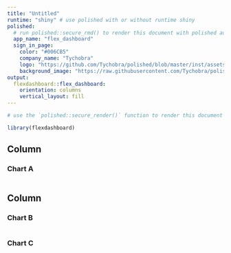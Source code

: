 ```yaml
---
title: "Untitled"
runtime: "shiny" # use polished with or without runtime shiny
polished:
  # run polished::secure_rmd() to render this document with polished authentication
  app_name: "flex_dashboard"
  sign_in_page:
    color: "#006CB5"
    company_name: "Tychobra"
    logo: "https://github.com/Tychobra/polished/blob/master/inst/assets/images/tychobra_logo_white.svg"
    background_image: "https://raw.githubusercontent.com/Tychobra/polished_example_apps/master/02_custom_sign_in/www/images/milky_way.jpeg"
output:  
  flexdashboard::flex_dashboard: 
    orientation: columns
    vertical_layout: fill
---
```


```r
# use the `polished::secure_render()` function to render this document with polished authentication.

library(flexdashboard)
```

Column {data-width=650}
-----------------------------------------------------------------------

### Chart A

```r
```

Column {data-width=350}
-----------------------------------------------------------------------

### Chart B

```r
```

### Chart C

```r
```